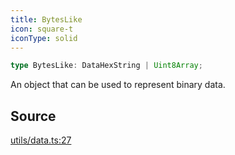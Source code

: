 ```yaml
---
title: BytesLike
icon: square-t
iconType: solid
---
```


```ts
type BytesLike: DataHexString | Uint8Array;
```

An object that can be used to represent binary data.

## Source

[utils/data.ts:27](https://github.com/dominant-strategies/quais.js/blob/d79133d03d4e2f5f449e58c11b76623b0c041d22/src/utils/data.ts#L27)
